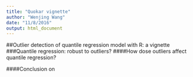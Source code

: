 ```yaml
---
title: "Quokar vignette"
author: "Wenjing Wang"
date: "11/8/2016"
output: html_document
---
```


##Outlier detection of quantile regression model with R: a vignette
###Quantile regression: robust to outliers?
####How dose outliers affect quantile regression?




####Conclusion on 
